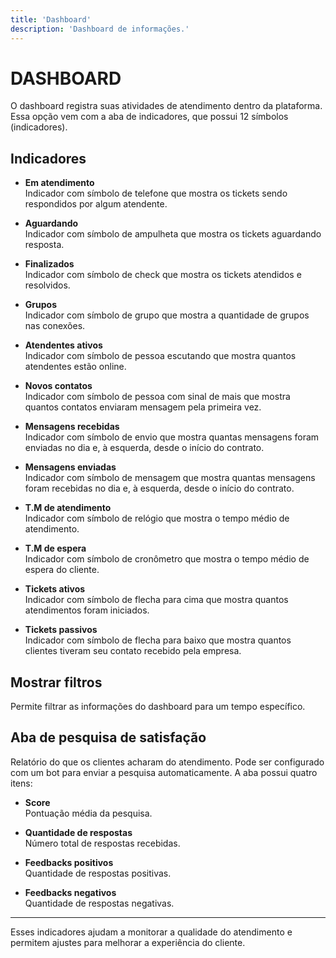 ```yaml
---
title: 'Dashboard'
description: 'Dashboard de informações.'
---
```


# DASHBOARD

O dashboard registra suas atividades de atendimento dentro da plataforma.  
Essa opção vem com a aba de indicadores, que possui 12 símbolos (indicadores).

## Indicadores

- **Em atendimento**  
  Indicador com símbolo de telefone que mostra os tickets sendo respondidos por algum atendente.

- **Aguardando**  
  Indicador com símbolo de ampulheta que mostra os tickets aguardando resposta.

- **Finalizados**  
  Indicador com símbolo de check que mostra os tickets atendidos e resolvidos.

- **Grupos**  
  Indicador com símbolo de grupo que mostra a quantidade de grupos nas conexões.

- **Atendentes ativos**  
  Indicador com símbolo de pessoa escutando que mostra quantos atendentes estão online.

- **Novos contatos**  
  Indicador com símbolo de pessoa com sinal de mais que mostra quantos contatos enviaram mensagem pela primeira vez.

- **Mensagens recebidas**  
  Indicador com símbolo de envio que mostra quantas mensagens foram enviadas no dia e, à esquerda, desde o início do contrato.

- **Mensagens enviadas**  
  Indicador com símbolo de mensagem que mostra quantas mensagens foram recebidas no dia e, à esquerda, desde o início do contrato.

- **T.M de atendimento**  
  Indicador com símbolo de relógio que mostra o tempo médio de atendimento.

- **T.M de espera**  
  Indicador com símbolo de cronômetro que mostra o tempo médio de espera do cliente.

- **Tickets ativos**  
  Indicador com símbolo de flecha para cima que mostra quantos atendimentos foram iniciados.

- **Tickets passivos**  
  Indicador com símbolo de flecha para baixo que mostra quantos clientes tiveram seu contato recebido pela empresa.

## Mostrar filtros

Permite filtrar as informações do dashboard para um tempo específico.

## Aba de pesquisa de satisfação

Relatório do que os clientes acharam do atendimento. Pode ser configurado com um bot para enviar a pesquisa automaticamente. A aba possui quatro itens:

- **Score**  
  Pontuação média da pesquisa.

- **Quantidade de respostas**  
  Número total de respostas recebidas.

- **Feedbacks positivos**  
  Quantidade de respostas positivas.

- **Feedbacks negativos**  
  Quantidade de respostas negativas.

---

Esses indicadores ajudam a monitorar a qualidade do atendimento e permitem ajustes para melhorar a experiência do cliente.

